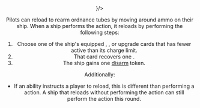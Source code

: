 <Header title="reload" icon={<Reload/>}/>

Pilots can reload to rearm ordnance tubes by moving around ammo on their
ship. When a ship performs the <Reload/> action, it reloads by performing the
following steps:
1. Choose one of the ship's equipped <Torpedo/>, <Missile/>, or <Device/> upgrade cards that has
fewer active <Charge/> than its charge limit.
2. That card recovers one <Charge/>.
3. The ship gains one [disarm](/article/Disarm) token.

Additionally:

* If an ability instructs a player to reload, this is different than performing
a <Reload/> action. A ship that reloads without performing the action can still
perform the <Reload/> action this round.